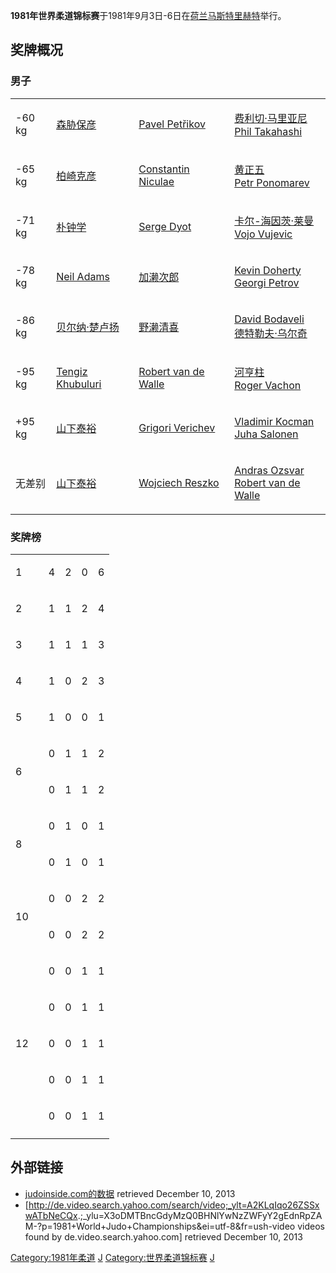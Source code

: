 '''1981年世界柔道锦标赛'''于1981年9月3日-6日在[[荷兰|荷兰]][[马斯特里赫特|马斯特里赫特]]举行。

==奖牌概况==

===男子===
{| {{MedalistTable|type=项目}}
|-
|<nowiki>-60 kg</nowiki>
|{{flagicon|JPN}} [[森胁保彦|森胁保彦]]
|{{flagicon|TCH}} [[Pavel_Petřikov_(1959)|Pavel Petřikov]]
|{{flagicon|ITA}} [[费利切·马里亚尼|费利切·马里亚尼]] <br> {{flagicon|CAN}} [[Phil_Takahashi|Phil Takahashi]]
|-
|<nowiki>-65 kg</nowiki>
|{{flagicon|JPN}} [[柏崎克彦|柏崎克彦]]
|{{flagicon|ROM}} [[Constantin_Niculae|Constantin Niculae]]
|{{flagicon|KOR}} [[黄正五|黄正五]] <br> {{flagicon|URS}} [[Petr_Ponomarev|Petr Ponomarev]]
|-
|<nowiki>-71 kg</nowiki>
|{{flagicon|KOR}} [[朴钟学|朴钟学]]
|{{flagicon|FRA}} [[Serge_Dyot|Serge Dyot]]
|{{flagicon|GDR}} [[卡尔-海因茨·莱曼|卡尔-海因茨·莱曼]] <br> {{flagicon|SFR Yugoslavia}} [[Vojo_Vujevic|Vojo Vujevic]]
|-
|<nowiki>-78 kg</nowiki>
|{{flagicon|GBR}} [[Neil_Adams_(judoka)|Neil Adams]]
|{{flagicon|JPN}} [[加濑次郎|加濑次郎]]
|{{flagicon|CAN}} [[Kevin_Doherty_(judoka)|Kevin Doherty]] <br> {{flagicon|BUL}} [[Georgi_Petrov_(judoka)|Georgi Petrov]]
|-
|<nowiki>-86 kg</nowiki>
|{{flagicon|FRA}} [[贝尔纳·楚卢扬|贝尔纳·楚卢扬]]
|{{flagicon|JPN}} [[野濑清喜|野濑清喜]]
|{{flagicon|URS}} [[David_Bodaveli|David Bodaveli]] <br> {{flagicon|GDR}} [[德特勒夫·乌尔奇|德特勒夫·乌尔奇]]
|-
|<nowiki>-95 kg</nowiki>
|{{flagicon|URS}} [[Tengiz_Khubuluri|Tengiz Khubuluri]]
|{{flagicon|BEL}} [[Robert_van_de_Walle|Robert van de Walle]]
|{{flagicon|KOR}} [[河亨柱|河亨柱]] <br> {{flagicon|FRA}} [[Roger_Vachon|Roger Vachon]]
|-
|<nowiki>+95 kg</nowiki>
|{{flagicon|JPN}} [[山下泰裕|山下泰裕]]
|{{flagicon|URS}} [[Grigori_Verichev|Grigori Verichev]]
|{{flagicon|TCH}} [[Vladimir_Kocman|Vladimir Kocman]] <br> {{flagicon|FIN}} [[Juha_Salonen|Juha Salonen]]
|-
|无差别
|{{flagicon|JPN}} [[山下泰裕|山下泰裕]]
|{{flagicon|POL}} [[Wojciech_Reszko|Wojciech Reszko]]
|{{flagicon|HUN}} [[Andras_Ozsvar|Andras Ozsvar]] <br> {{flagicon|BEL}} [[Robert_van_de_Walle|Robert van de Walle]]
|}

=== 奖牌榜 ===
{| {{RankedMedalTable}}
|-
| 1 || align="left"|{{flagcountry|JPN}} || 4 || 2 || 0 || 6
|-
| 2 || align="left"|{{flagcountry|URS}} || 1 || 1 || 2 || 4
|-
| 3 || align="left"|{{flagcountry|FRA}} || 1 || 1 || 1 || 3
|-
| 4 || align="left"|{{flagcountry|KOR}} || 1 || 0 || 2 || 3
|-
| 5 || align="left"|{{flagcountry|GBR}} || 1 || 0 || 0 || 1
|-
| rowspan=2| 6 || align="left"|{{flagcountry|BEL}} || 0 || 1 || 1 || 2
|-
| align="left"|{{flagcountry|TCH}} || 0 || 1 || 1 || 2
|-
| rowspan=2| 8 || align="left"|{{flagcountry|POL}} || 0 || 1 || 0 || 1
|-
| align="left"|{{flagcountry|ROM}} || 0 || 1 || 0 || 1
|-
| rowspan=2| 10 || align="left"|{{flagcountry|GDR}} || 0 || 0 || 2 || 2
|-
| align="left"|{{flagcountry|CAN}} || 0 || 0 || 2 || 2
|-
| rowspan=5| 12 || align="left"|{{flagcountry|ITA}} || 0 || 0 || 1 || 1
|-
| align="left"|{{flagcountry|HUN}} || 0 || 0 || 1 || 1
|-
| align="left"|{{flagcountry|SFR Yugoslavia}} || 0 || 0 || 1 || 1
|-
| align="left"|{{flagcountry|FIN}} || 0 || 0 || 1 || 1
|-
| align="left"|{{flagcountry|BUL}} || 0 || 0 || 1 || 1
|-
|}

==外部链接==
*[http://www.judoinside.com/event/view/23/ judoinside.com的数据]{{Wayback|url=http://www.judoinside.com/event/view/23/ |date=20170726114810 }} retrieved December 10, 2013
*[http://de.video.search.yahoo.com/search/video;_ylt=A2KLqIqo26ZSSxwATbNeCQx.;_ylu=X3oDMTBncGdyMzQ0BHNlYwNzZWFyY2gEdnRpZAM-?p=1981+World+Judo+Championships&ei=utf-8&fr=ush-video videos found by de.video.search.yahoo.com]{{Wayback|url=http://de.video.search.yahoo.com/search/video;_ylt=A2KLqIqo26ZSSxwATbNeCQx.;_ylu=X3oDMTBncGdyMzQ0BHNlYwNzZWFyY2gEdnRpZAM-?p=1981+World+Judo+Championships&ei=utf-8&fr=ush-video |date=20151127165739 }} retrieved December 10, 2013

{{WC Judo}}

[[Category:1981年柔道|Category:1981年柔道]]
[[Category:1981年荷兰体育|J]]
[[Category:世界柔道锦标赛|Category:世界柔道锦标赛]]
[[Category:荷兰举办的国际体育赛事|J]]